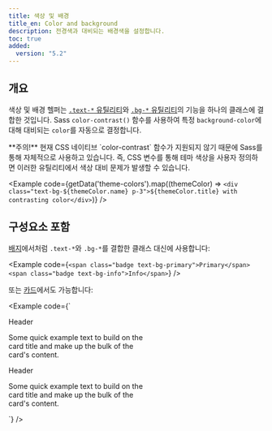 ```yaml
---
title: 색상 및 배경
title_en: Color and background
description: 전경색과 대비되는 배경색을 설정합니다.
toc: true
added:
  version: "5.2"
---
```



## 개요

색상 및 배경 헬퍼는 [`.text-*` 유틸리티]([[docsref:/utilities/colors]])와 [`.bg-*` 유틸리티]([[docsref:/utilities/background]])의 기능을 하나의 클래스에 결합한 것입니다. Sass `color-contrast()` 함수를 사용하여 특정 `background-color`에 대해 대비되는 `color`를 자동으로 결정합니다.

<Callout type="warning">
**주의!** 현재 CSS 네이티브 `color-contrast` 함수가 지원되지 않기 때문에 Sass를 통해 자체적으로 사용하고 있습니다. 즉, CSS 변수를 통해 테마 색상을 사용자 정의하면 이러한 유틸리티에서 색상 대비 문제가 발생할 수 있습니다.
</Callout>

<Example code={getData('theme-colors').map((themeColor) => `<div class="text-bg-${themeColor.name} p-3">${themeColor.title} with contrasting color</div>`)} />

<Callout name="warning-color-assistive-technologies" />

## 구성요소 포함

[배지]([[docsref:/components/badge#background-colors]])에서처럼 `.text-*`와 `.bg-*`를 결합한 클래스 대신에 사용합니다:

<Example code={`<span class="badge text-bg-primary">Primary</span>
<span class="badge text-bg-info">Info</span>`} />

또는 [카드]([[docsref:/components/card#background-and-color]])에서도 가능합니다:

<Example code={`<div class="card text-bg-primary mb-3" style="max-width: 18rem;">
  <div class="card-header">Header</div>
  <div class="card-body">
    <p class="card-text">Some quick example text to build on the card title and make up the bulk of the card's content.</p>
  </div>
</div>
<div class="card text-bg-info mb-3" style="max-width: 18rem;">
  <div class="card-header">Header</div>
  <div class="card-body">
    <p class="card-text">Some quick example text to build on the card title and make up the bulk of the card's content.</p>
  </div>
</div>`} />
